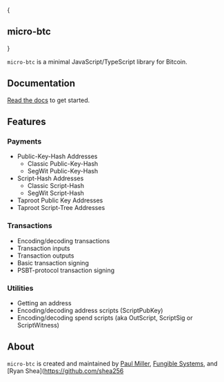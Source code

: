 
{
<h2 style={{ fontSize: '36px', fontFamily: 'Soehne' }}>
  <span style={{display: 'flex', alignItems:'center', justifyContent:'center', flexDirection: 'column'}}>
    <Logo size='64' />
    <span>micro-btc</span>
  </span>
</h2>
}

`micro-btc` is a minimal JavaScript/TypeScript library for Bitcoin.

## Documentation

[Read the docs](/docs/getting-started) to get started.

## Features

### Payments

- Public-Key-Hash Addresses
  - Classic Public-Key-Hash
  - SegWit Public-Key-Hash
- Script-Hash Addresses
  - Classic Script-Hash
  - SegWit Script-Hash
- Taproot Public Key Addresses
- Taproot Script-Tree Addresses

### Transactions

- Encoding/decoding transactions
- Transaction inputs
- Transaction outputs
- Basic transaction signing
- PSBT-protocol transaction signing

### Utilities

- Getting an address
- Encoding/decoding address scripts (ScriptPubKey)
- Encoding/decoding spend scripts (aka OutScript, ScriptSig or ScriptWitness)

## About

`micro-btc` is created and maintained by [Paul Miller](https://github.com/paulmillr), 
[Fungible Systems](https://fungible.systems), and [Ryan Shea](https://github.com/shea256